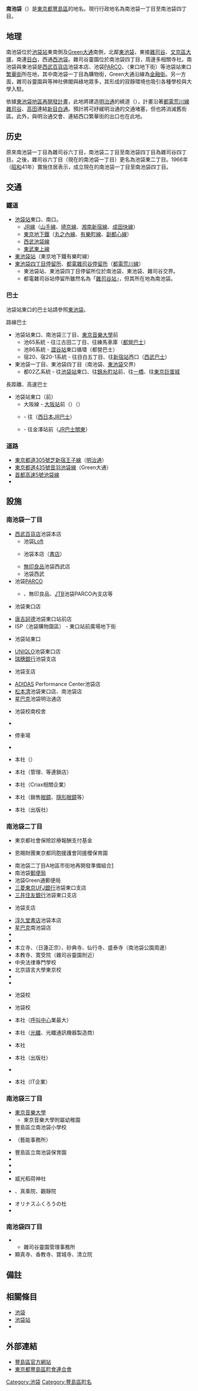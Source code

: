 {{Pathnav|日本|東京都|豐島區|frame=1}}
{{Infobox Settlement
|official_name =  南池袋
|native_name =
|image_skyline =
|imagesize =
|image_caption =
|image_flag =
|image_seal =
| image_map =
| map_caption =
|subdivision_type = [[國家|國家]]
|subdivision_name = [[File:Flag_of_Japan.svg|border]] [[日本|日本]]
|subdivision_type1 = [[都道府縣|都道府縣]]
|subdivision_name1 = [[File:Flag_of_Tokyo_Prefecture.svg|border]] [[東京都|東京都]]
|subdivision_type2 = [[東京都區部|特別區]]
|subdivision_name2 = [[File:Flag_of_Toshima,_Tokyo.svg|border]] [[豐島區|豐島區]]
|subdivision_type3 =
|subdivision_name3 =
|established_title =
|established_date =
|government_type =
|leader_title =
|leader_name =
|area_magnitude =
|area_total_km2 =
|area_land_km2 =  
|area_urban_km2 =
|area_metro_km2 =
|area_metro_sq_mi =
|population_as_of= 2014年（平成26年）7月1日
|population_footnotes = <ref>[http://www.city.toshima.lg.jp/dbps_data/_material_/localhost/040kumin/010kuminkatsudosuishin/toukei/JINKOU/nenrei26-7-1.xls 住民基本台帳による年齢別人口（平成26年7月1日現在） ] {{webarchive|url=https://web.archive.org/web/20141208160408/https://www.city.toshima.lg.jp/dbps_data/_material_/localhost/040kumin/010kuminkatsudosuishin/toukei/JINKOU/nenrei26-7-1.xls |date=2014-12-08 }}</ref>
|population_total = 6833
|population_urban =
|population_metro =
|population_density_sq_mi =
|population_density_km2 =
| timezone = [[日本標準時間|JST]]
| utc_offset = +9
|timezone_DST =
|utc_offset_DST =
|latd=|latm=|lats=|latNS=
|longd=|longm=|longs=|longEW=
|elevation_footnotes=
|elevation_m =
|elevation_ft =
|postal_code_type = [[郵遞區號|郵遞區號]]
|postal_code = 170-0022　
|area_code = 03
|registration_plate = 練馬
|website =
|footnotes =
}}
'''南池袋'''（{{jpn|j=南池袋|hg=みなみいけぶくろ|rm=Minami-ikebukuro|f=y}}）是[[東京都|東京都]][[豐島區|豐島區]]的地名。現行行政地名為南池袋一丁目至南池袋四丁目。

== 地理 ==
南池袋位於[[池袋站|池袋站]]東南側及[[東京都道435號音羽池袋線|Green大通]]南側，北鄰[[東池袋|東池袋]]，東接[[雜司谷|雜司谷]]、[[文京區|文京區]][[大塚_(文京區)|大塚]]，南連[[目白|目白]]，西通[[西池袋|西池袋]]。雜司谷靈園位於南池袋四丁目，周邊多相關寺社。南池袋與東池袋是[[西武百貨店|西武百貨店]]池袋本店、池袋[[PARCO|PARCO]]、{{link-ja|池袋購物園區|池袋ショッピングパーク}}（東口地下街）等池袋站東口[[繁華街|繁華街]]所在地，其中南池袋一丁目為購物街，Green大通沿線為[[金融区|金融街]]。另一方面，雜司谷靈園與{{link-ja|南池袋公園|南池袋公園}}等神社佛閣與綠地眾多，其形成的寂靜環境也吸引各種學校與大學入駐。

依據[[東池袋#東池袋地區再開發計畫|東池袋地區再開發計畫]]，此地將建造[[明治通_(東京都)|明治通]]的繞道（{{link-ja|東京都市計畫道路幹線街路環狀第5號線|東京都市計画道路幹線街路環状第5号線|東京都市計畫道路幹線街路環狀第5之1號線}}），計畫沿著[[都電荒川線|都電荒川線]][[雜司谷|雜司谷]]、[[高田_(豐島區)|高田]]連結[[東京都道8號千代田練馬田無線#.E6.94.AF.E7.B7.9A.EF.BC.88.E6.96.B0.E7.9B.AE.E7.99.BD.E9.80.9A.EF.BC.89|新目白通]]。預計將可紓緩明治通的交通堵塞，但也將消滅舊街區。此外，與明治通交會、連結西口繁華街的{{link-ja|驚嚇陸橋|びっくりガード}}出口也在此地。

== 历史 ==
原來南池袋一丁目為雜司谷六丁目，南池袋二丁目至南池袋四丁目為雜司谷四丁目。之後，雜司谷六丁目（現在的南池袋一丁目）更名為池袋東二丁目。1966年（[[昭和|昭和]]41年）實施住居表示，成立現在的南池袋一丁目至南池袋四丁目。

== 交通 ==
=== 鐵道 ===
* [[池袋站|池袋站]]東口、南口。
** [[JR東日本|JR線]]（[[山手線|山手線]]、[[埼京線|埼京線]]、[[湘南新宿線|湘南新宿線]]、[[成田快線|成田快線]]）
** [[東京地下鐵|東京地下鐵]]（[[東京地下鐵丸之內線|丸之內線]]、[[東京地下鐵有樂町線|有樂町線]]、[[東京地下鐵副都心線|副都心線]]）
** [[西武池袋線|西武池袋線]]
** [[東武東上線|東武東上線]]
* [[東池袋站|東池袋站]]（東京地下鐵有樂町線）
* [[東池袋四丁目站|東池袋四丁目停留所]]、[[都電雜司谷站|都電雜司谷停留所]]（[[都電荒川線|都電荒川線]]）
** 東池袋站、東池袋四丁目停留所位於南池袋、東池袋、雜司谷交界。
** 都電雜司谷站停留所雖然名為「[[雜司谷站|雜司谷站]]」，但其所在地為南池袋。

=== 巴士 ===
池袋站東口的巴士站請參照[[東池袋#巴士|東池袋]]。
;路線巴士
* 池袋站東口、南池袋三丁目、[[東京音樂大學|東京音樂大學]]前
** 池65系統 - 往江古田二丁目、往練馬車庫（[[都營巴士|都營巴士]]）
** 池86系統 - [[澀谷站|澀谷站]]東口循環（都營巴士）
** 宿20、宿20-1系統 - 往目白五丁目、往[[新宿站|新宿站]]西口（[[西武巴士|西武巴士]]）
* 東池袋一丁目、東池袋四丁目（南池袋、[[東池袋|東池袋]]交界）
** 都02乙系統 - 往[[池袋站|池袋站]]東口、往[[錦糸町站|錦糸町站]]前、往[[一橋|一橋]]、往[[東京巨蛋城|東京巨蛋城]]

;長距離、高速巴士
* 池袋站東口（{{link-ja|キンカ堂|キンカ堂}}前）
** 大阪線 - [[大阪站|大阪站]]前（{{link-ja|HERBIS OSAKA|ハービスOSAKA}}）（{{link-ja|阪急バス|阪急バス}}）
** {{link-ja|琵琶湖DREAM號|びわこドリーム号}} - 往{{link-ja|濱大津|浜大津}}（[[西日本JR巴士|西日本JR巴士]]）
** {{link-ja|金澤快線號|金沢エクスプレス号}} - 往金澤站前（[[JR巴士關東|JR巴士關東]]）

=== 道路 ===
* [[東京都道305號芝新宿王子線|東京都道305號芝新宿王子線]]（[[明治通_(東京都)|明治通]]）
* [[東京都道435號音羽池袋線|東京都道435號音羽池袋線]]（Green大通）
* [[首都高速5號池袋線|首都高速5號池袋線]]
* {{link-ja|驚嚇陸橋|びっくりガード}}

== 設施 ==
=== 南池袋一丁目 ===
* [[西武百貨店|西武百貨店]]池袋本店
** 池袋[[Loft_(雜貨店)|Loft]]
** {{link-ja|LIBRO|リブロ}}池袋本店（[[書店|書店]]）
** [[無印良品|無印良品]]池袋西武店
** 池袋西武{{link-ja|簡易郵便局|簡易郵便局}}
* 池袋[[PARCO|PARCO]]
** {{link-ja|PLAZA (雜貨店)|プラザ (雑貨店)|PLAZA}}、無印良品、[[JTB|JTB]]池袋PARCO內支店等
* {{link-en|Auntie Anne's|Auntie Anne's}}池袋東口店
* [[唐吉訶德_(企業)|唐吉訶德]]池袋東口站前店
* ISP（池袋購物園區） - 東口站前廣場地下街
* {{link-ja|VIEW PLAZA|びゅうプラザ}}池袋站東口
* [[UNIQLO|UNIQLO]]池袋東口店
* [[瑞穗銀行|瑞穗銀行]]池袋支店
* {{link-ja|商工組合中央金庫|商工組合中央金庫}}池袋支店
* [[愛迪達|ADIDAS]] Performance Center池袋店
* [[松本清|松本清]]池袋東口店、南池袋店
* [[星巴克|星巴克]]池袋明治通店
* {{link-ja|河合塾|河合塾}}池袋校南校舍
* {{link-ja|驚嚇陸橋|びっくりガード}}
* {{link-ja|大都會大飯店|ホテルメトロポリタン}}停車場
* {{link-ja|法道院|法道院}}
* {{link-ja|西武控股|西武ホールディングス}}本社（{{link-ja|西武集團|西武グループ}}）
* {{link-ja|Criax|クリアックス}}本社（管理{{link-ja|歌廣場|歌広場}}、{{link-ja|漫畫廣場|まんが広場}}等連鎖店）
* {{link-ja|Clear債權回收|クリアー債権回収}}本社（Criax相關企業）
* {{link-ja|OWNDAYS|オンデーズ}}本社（銷售[[眼鏡|眼鏡]]、[[隱形眼鏡|隱形眼鏡]]等）
* {{link-ja|國文社|国文社}}本社（出版社）

=== 南池袋二丁目 ===
* 東京都社會保險診療報酬支付基金
* {{link-ja|社會福祉法人|社会福祉法人}}恩賜財團東京都同胞援護會同援櫻保育園
* 南池袋二丁目A地區市街地再開發準備組合[http://www.toshima.ne.jp/~m2kumiai/]{{dead link|date=2017年11月 |bot=InternetArchiveBot |fix-attempted=yes }}
* 南池袋[[郵便局|郵便局]]
* 池袋Green通郵便局
* [[三菱東京UFJ銀行|三菱東京UFJ銀行]]池袋東口支店
* [[三井住友銀行|三井住友銀行]]池袋東口支店
* {{link-ja|東京都民銀行|東京都民銀行}}池袋支店
* [[淳久堂書店|淳久堂書店]]池袋本店
* [[星巴克|星巴克]]南池袋店
* {{link-ja|Theater Green|シアターグリーン}}
* {{link-ja|南池袋公園|南池袋公園}}
* 本立寺、{{link-ja|常在寺 (豐島區)|常在寺 (豊島区)|常在寺}}（日蓮正宗）、砂典寺、仙行寺、盛泰寺（南池袋公園周邊）
* 本教寺、寛受院（雜司谷靈園附近）
* 中央法律專門學校
* 北京語言大學東京校
* {{link-ja|東京綜合理容美容専門学校}}
* {{link-ja|SPACE DESIGN COLLEGE|スペースデザインカレッジ}}
* {{link-ja|駿台預備學校|駿台予備学校}}池袋校
* {{link-ja|代代木Seminar|代々木ゼミナール}}池袋校
* {{link-ja|Bellsystem24|ベルシステム24}}本社（[[呼叫中心|呼叫中心]]業最大）
* {{link-ja|豐國電線|トヨクニ電線}}本社（[[光纖|光纖]]、光纖通訊機器製造商）
* {{link-ja|歐姆電機 (東京都)|オーム電機 (東京都)|歐姆電機}}本社
* {{link-ja|書肆山田|書肆山田}}本社（出版社）
* {{link-ja|地學團體研究會|地学団体研究会}}
* {{link-ja|SRA|SRA}}本社（IT企業）

=== 南池袋三丁目 ===
* [[東京音樂大學|東京音樂大學]]
** 東京音樂大學附屬幼稚園
* 豐島區立南池袋小學校
* {{link-ja|TAB製作|TABプロダクション}}（藝能事務所）
* 豐島區立南池袋保育園
* {{link-ja|專門學校武藏野時尚學院|専門学校武蔵野ファッションカレッジ}}
* {{link-ja|武藏野調理師專門學校|武蔵野調理師専門学校}}
* {{link-ja|武藏野營養專門學校|武蔵野栄養専門学校}}
* 威光稻荷神社
* {{link-ja|法明寺 (豐島區)|法明寺 (豊島区)|法明寺}}、真乘院、觀靜院
* オリナスふくろうの杜
* {{link-ja|Felica Technical Academy|フェリカテクニカルアカデミー}}

=== 南池袋四丁目 ===
* {{link-ja|雜司谷靈園|雑司ヶ谷霊園}}
** 雜司谷靈園管理事務所
* 顯真寺、香教寺、寶城寺、清立院

== 備註 ==
{{reflist}}

== 相關條目 ==
* [[池袋|池袋]]
* [[池袋站|池袋站]]
* {{link-ja|雜司谷靈園|雑司ヶ谷霊園}}

== 外部連結 ==
* [http://www.city.toshima.lg.jp/ 豐島區官方網站]{{Wayback|url=http://www.city.toshima.lg.jp/ |date=20140923062009 }}
* [https://web.archive.org/web/20140809010709/http://toshimaku-choren.jp/ 東京都豐島區町會連合會]

{{豐島區的町名}}
{{DEFAULTSORT:Minami-Ikebukuro}}
[[Category:池袋|Category:池袋]]
[[Category:豐島區町名|Category:豐島區町名]]